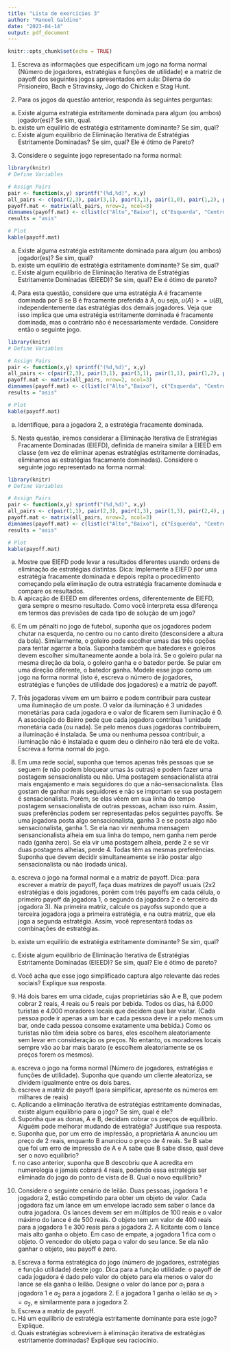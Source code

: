 ```yaml
---
title: "Lista de exercícios 3"
author: "Manoel Galdino"
date: "2023-04-14"
output: pdf_document
---
```


```r
knitr::opts_chunk$set(echo = TRUE)
```


1. Escreva as informações que especificam um jogo na forma normal (Número de jogadores, estratégias e funções de utilidade) e a matriz de payoff dos seguintes jogos apresentados em aula: Dilema do Prisioneiro, Bach e Stravinsky, Jogo do Chicken e Stag Hunt.

2. Para os jogos da questão anterior, responda às seguintes perguntas:
a) Existe alguma estratégia estritamente dominada para algum (ou ambos) jogador(es)? Se sim, qual.
b) existe um equilírio de estratégia estritamente dominante? Se sim, qual?
c) Existe algum equilíbrio de Eliminação Iterativa de Estratégias Estritamente Dominadas? Se sim, qual? Ele é ótimo de Pareto?

3. Considere o seguinte jogo representado na forma normal:


```r
library(knitr)
# Define Variables

# Assign Pairs
pair <- function(x,y) sprintf("(%d,%d)", x,y)
all_pairs <- c(pair(2,3), pair(3,1), pair(3,1), pair(1,0), pair(1,2), pair(2,1))
payoff.mat <- matrix(all_pairs, nrow=2, ncol=3)
dimnames(payoff.mat) <- c(list(c("Alto","Baixo"), c("Esquerda", "Centro","Direita")))
results = "asis"

# Plot 
kable(payoff.mat)

```

a) Existe alguma estratégia estritamente dominada para algum (ou ambos) jogador(es)? Se sim, qual?
b) existe um equilírio de estratégia estritamente dominante? Se sim, qual?
c) Existe algum equilíbrio de Eliminação Iterativa de Estratégias Estritamente Dominadas (EIEED)? Se sim, qual? Ele é ótimo de pareto?

4. Para esta questão, considere que uma estratégia A é fracamente dominada por B se B é fracamente preferida à A, ou seja, $u(A) >= u(B)$, independentemente das estratégias dos demais jogadores. Veja que isso implica que uma estratégia estritamente dominada é fracamente dominada, mas o contrário não é necessariamente verdade. Considere então o seguinte jogo. 

```r
library(knitr)
# Define Variables

# Assign Pairs
pair <- function(x,y) sprintf("(%d,%d)", x,y)
all_pairs <- c(pair(2,3), pair(3,1), pair(3,1), pair(1,1), pair(1,2), pair(2,1))
payoff.mat <- matrix(all_pairs, nrow=2, ncol=3)
dimnames(payoff.mat) <- c(list(c("Alto","Baixo"), c("Esquerda", "Centro","Direita")))
results = "asis"

# Plot 
kable(payoff.mat)

```

a) Identifique, para a jogadora 2, a estratégia fracamente dominada.

5. Nesta questão, iremos considerar a Eliminação Iterativa de Estratégias Fracamente Dominadas (EIEFD), definida de maneira similar à EIEED em classe (em vez de eliminar apenas estratégias estritamente dominadas, eliminamos as estratégias fracamente dominadas). Considere o seguinte jogo representado na forma normal:


```r
library(knitr)
# Define Variables

# Assign Pairs
pair <- function(x,y) sprintf("(%d,%d)", x,y)
all_pairs <- c(pair(1,1), pair(2,3), pair(1,3), pair(1,3), pair(2,4), pair(2,2))
payoff.mat <- matrix(all_pairs, nrow=2, ncol=3)
dimnames(payoff.mat) <- c(list(c("Alto","Baixo"), c("Esquerda", "Centro","Direita")))
results = "asis"

# Plot 
kable(payoff.mat)

```

a) Mostre que EIEFD pode levar a resultados diferentes usando ordens de eliminação de estratégias distintas. Dica: Implemente a EIEFD por uma estratégia fracamente dominada e depois repita o procedimento começando pela eliminação de outra estratégia fracamente dominada e compare os resultados.
b) A apicação de EIEED em diferentes ordens, diferentemente de EIEFD, gera sempre o mesmo resultado. Como você interpreta essa diferença em termos das previsões de cada tipo de solução de um jogo? 

6. Em um pênalti no jogo de futebol, suponha que os jogadores podem chutar na esquerda, no centro ou no canto direito (desconsidere a altura da bola). Similarmente, o goleiro pode escolher umas das três opções para tentar agarrar a bola. Suponha também que batedores e goleiros devem escolher simultaneamente aonde a bola irá. Se o goleiro pular na mesma direção da bola, o goleiro ganha e o batedor perde. Se pular em uma direção diferente, o batedor ganha. Modele esse jogo como um jogo na forma normal (isto é, escreva o número de jogadores, estratégias e funções de utilidade dos jogadores) e a matriz de payoff.

7. Três jogadoras vivem em um bairro e podem contribuir para custear uma iluminação de um poste. O valor da iluminação é $3$ unidades monetárias para cada jogadora e o valor de ficarem sem iluminação é $0$. A associação do Bairro pede que cada jogadora contribua $1$ unidade monetária cada (ou nada). Se pelo menos duas jogadoras contribuírem, a iluminação é instalada. Se uma ou nenhuma pessoa contribuir, a iluminação não é instalada e quem deu o dinheiro não terá ele de volta. Escreva a forma normal do jogo.

8. Em uma rede social, suponha que temos apenas três pessoas que se seguem (e não podem bloquear umas às outras) e podem fazer uma postagem sensacionalista ou não. Uma postagem sensacionalista atrai mais engajamento e mais seguidores do que a não-sensacionalista. Elas gostam de ganhar mais seguidores e não se importam se sua postagem é sensacionalista. Porém, se elas vêem em sua linha do tempo postagem sensacionalista de outras pessoas, acham isso ruim. Assim, suas preferências podem ser representadas pelos seguintes payoffs. Se uma jogadora posta algo sensacionalista, ganha $3$ e se posta algo não sensacionalista, ganha $1$. Se ela nao vir nenhuma mensagem sensancionalista alheia em sua linha do tempo, nem ganha nem perde nada (ganha zero). Se ela vir uma postagem alheia, perde 2 e se vir duas postagens alheias, perde 4. Todas têm as mesmas preferências. Suponha que devem decidir simultaneamente se irão postar algo sensacionalista ou não (rodada única).

a) escreva o jogo na formal normal e a matriz de payoff. Dica: para escrever a matriz de payoff, faça duas matrizes de payoff usuais (2x2 estratégias e dois jogadores, porém com três payoffs em cada célula, o primeiro payoff da jogadora 1, o segundo da jogadora 2 e o terceiro da jogadora 3). Na primeira matriz, calcule os payofss supondo que a terceira jogadora joga a primeira estratégia, e na outra matriz, que ela joga a segunda estratégia. Assim, você representará todas as combinações de estratégias.

b) existe um equilírio de estratégia estritamente dominante? Se sim, qual?
c) Existe algum equilíbrio de Eliminação Iterativa de Estratégias Estritamente Dominadas (EIEED)? Se sim, qual? Ele é ótimo de pareto?
d) Você acha que esse jogo simplificado captura algo relevante das redes sociais? Explique sua resposta. 


9. Há dois bares em uma cidade, cujas proprietárias são A e B, que podem cobrar 2 reais, 4 reais ou 5 reais por bebida. Todos os dias, há 6.000 turistas e 4.000 moradores locais que decidem qual bar visitar. (Cada pessoa pode ir apenas a um bar e cada pessoa deve ir a pelo menos um bar, onde cada pessoa consome exatamente uma bebida.) Como os turistas não têm ideia sobre os bares, eles escolhem aleatoriamente sem levar em consideração os preços. No entanto, os moradores locais sempre vão ao bar mais barato (e escolhem aleatoriamente se os preços forem os mesmos).

a) escreva o jogo na forma normal (Número de jogadores, estratégias e funções de utilidade). Suponha que quando um cliente aleatoriza, se dividem igualmente entre os dois bares.
b) escreve a matriz de payoff (para simplificar, apresente os números em milhares de reais)
c) Aplicando a eliminação iterativa de estratégias estritamente dominadas, existe algum equilíbrio para o jogo? Se sim, qual é ele?
d) Suponha que as donas, A e B, decidam cobrar os preços de equilíbrio. Alguém pode melhorar mudando de estratégia? Justifique sua resposta.
e) Suponha que, por um erro de impŕessão, a proprietária A anunciou um preço de 2 reais, enquanto B anunciou o preço de 4 reais. Se B sabe que foi um erro de impressão de A e A sabe que B sabe disso, qual deve ser o novo equilíbrio?
f) no caso anterior, suponha que B descobriu que A acredita em numerologia e jamais cobrará 4 reais, podendo essa estratégia ser eliminada do jogo do ponto de vista de B. Qual o novo equilíbrio?


10. Considere o seguinte cenário de leilão. Duas pessoas, jogadora 1 e jogadora 2, estão competindo para obter um objeto de valor. Cada jogadora faz um lance em um envelope lacrado sem saber o lance da outra jogadora. Os lances devem ser em múltiplos de 100 reais e o valor máximo do lance é de 500 reais. O objeto tem um valor de 400 reais para a jogadora 1 e 300 reais para a jogadora 2. A licitante com o lance mais alto ganha o objeto. Em caso de empate, a jogadora 1 fica com o objeto. O vencedor do objeto paga o valor do seu lance. Se ela não ganhar o objeto, seu payoff é zero.

a) Escreva a forma estratégica do jogo (número de jogadores, estratégias e função utilidade) deste jogo. Dica para a função utilidade: o payoff de cada jogadora é dado pelo valor do objeto para ela menos o valor do lance se ela ganha o leilão. Designe o valor do lance por $a_1$ para a jogadora 1 e $a_2$ para a jogadora 2. E a jogadora $1$ ganha o leilão se $a_1 >= a_2$, e similarmente para a jogadora 2.
b) Escreva a matriz de payoff.
c) Há um equilíbrio de estratégia estritamente dominante para este jogo? Explique.
d) Quais estratégias sobrevivem à eliminação iterativa de estratégias estritamente dominadas? Explique seu raciocínio.



